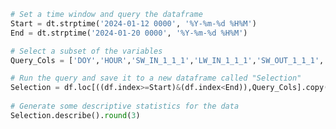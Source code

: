 

```python
# Set a time window and query the dataframe
Start = dt.strptime('2024-01-12 0000', '%Y-%m-%d %H%M')
End = dt.strptime('2024-01-20 0000', '%Y-%m-%d %H%M')

# Select a subset of the variables
Query_Cols = ['DOY','HOUR','SW_IN_1_1_1','LW_IN_1_1_1','SW_OUT_1_1_1', 'LW_OUT_1_1_1','TA_1_1_1','TS_1','RH_1_1_1']

# Run the query and save it to a new dataframe called "Selection"
Selection = df.loc[((df.index>=Start)&(df.index<End)),Query_Cols].copy()
                    
# Generate some descriptive statistics for the data
Selection.describe().round(3)
```
